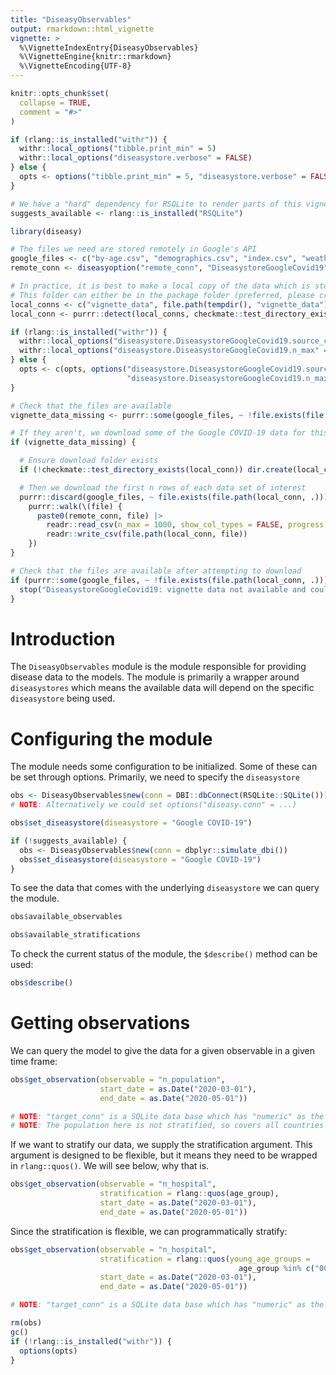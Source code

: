 ```yaml
---
title: "DiseasyObservables"
output: rmarkdown::html_vignette
vignette: >
  %\VignetteIndexEntry{DiseasyObservables}
  %\VignetteEngine{knitr::rmarkdown}
  %\VignetteEncoding{UTF-8}
---
```


```r
knitr::opts_chunk$set(
  collapse = TRUE,
  comment = "#>"
)
```

```r
if (rlang::is_installed("withr")) {
  withr::local_options("tibble.print_min" = 5)
  withr::local_options("diseasystore.verbose" = FALSE)
} else {
  opts <- options("tibble.print_min" = 5, "diseasystore.verbose" = FALSE)
}

# We have a "hard" dependency for RSQLite to render parts of this vignette
suggests_available <- rlang::is_installed("RSQLite")
```

```r
library(diseasy)
```

```r
# The files we need are stored remotely in Google's API
google_files <- c("by-age.csv", "demographics.csv", "index.csv", "weather.csv")
remote_conn <- diseasyoption("remote_conn", "DiseasystoreGoogleCovid19")

# In practice, it is best to make a local copy of the data which is stored in the "vignette_data" folder
# This folder can either be in the package folder (preferred, please create the folder) or in the tempdir()
local_conns <- c("vignette_data", file.path(tempdir(), "vignette_data"))
local_conn <- purrr::detect(local_conns, checkmate::test_directory_exists, .default = local_conns[2])

if (rlang::is_installed("withr")) {
  withr::local_options("diseasystore.DiseasystoreGoogleCovid19.source_conn" = local_conn)
  withr::local_options("diseasystore.DiseasystoreGoogleCovid19.n_max" = 1000)
} else {
  opts <- c(opts, options("diseasystore.DiseasystoreGoogleCovid19.source_conn" = local_conn,
                          "diseasystore.DiseasystoreGoogleCovid19.n_max" = 1000))
}

# Check that the files are available
vignette_data_missing <- purrr::some(google_files, ~ !file.exists(file.path(local_conn, .)))

# If they aren't, we download some of the Google COVID-19 data for this vignette
if (vignette_data_missing) {

  # Ensure download folder exists
  if (!checkmate::test_directory_exists(local_conn)) dir.create(local_conn)

  # Then we download the first n rows of each data set of interest
  purrr::discard(google_files, ~ file.exists(file.path(local_conn, .))) |>
    purrr::walk(\(file) {
      paste0(remote_conn, file) |>
        readr::read_csv(n_max = 1000, show_col_types = FALSE, progress = FALSE) |>
        readr::write_csv(file.path(local_conn, file))
    })
}

# Check that the files are available after attempting to download
if (purrr::some(google_files, ~ !file.exists(file.path(local_conn, .)))) {
  stop("DiseasystoreGoogleCovid19: vignette data not available and could not be downloaded")
}
```

# Introduction
The `DiseasyObservables` module is the module responsible for providing disease data to the models.
The module is primarily a wrapper around `diseasystores` which means the available data will depend on the specific
`diseasystore` being used.

# Configuring the module
The module needs some configuration to be initialized. Some of these can be set through options.
Primarily, we need to specify the `diseasystore`
```r
obs <- DiseasyObservables$new(conn = DBI::dbConnect(RSQLite::SQLite()))
# NOTE: Alternatively we could set options("diseasy.conn" = ...)

obs$set_diseasystore(diseasystore = "Google COVID-19")
```

```r
if (!suggests_available) {
  obs <- DiseasyObservables$new(conn = dbplyr::simulate_dbi())
  obs$set_diseasystore(diseasystore = "Google COVID-19")
}
```

To see the data that comes with the underlying `diseasystore` we can query the module.
```r
obs$available_observables
```

```r
obs$available_stratifications
```

To check the current status of the module, the `$describe()` method can be used:
```r
obs$describe()
```

# Getting observations
We can query the model to give the data for a given observable in a given time frame:
```r
obs$get_observation(observable = "n_population",
                    start_date = as.Date("2020-03-01"),
                    end_date = as.Date("2020-05-01"))

# NOTE: "target_conn" is a SQLite data base which has "numeric" as the "date" type.
# NOTE: The population here is not stratified, so covers all countries in the Google data
```

If we want to stratify our data, we supply the stratification argument.
This argument is designed to be flexible, but it means they need to be wrapped in `rlang::quos()`.
We will see below, why that is.
```r
obs$get_observation(observable = "n_hospital",
                    stratification = rlang::quos(age_group),
                    start_date = as.Date("2020-03-01"),
                    end_date = as.Date("2020-05-01"))
```

Since the stratification is flexible, we can programmatically stratify:
```r
obs$get_observation(observable = "n_hospital",
                    stratification = rlang::quos(young_age_groups =
                                                   age_group %in% c("00-09", "10-19")),
                    start_date = as.Date("2020-03-01"),
                    end_date = as.Date("2020-05-01"))

# NOTE: "target_conn" is a SQLite data base which has "numeric" as the "boolean" type.
```

```r
rm(obs)
gc()
if (!rlang::is_installed("withr")) {
  options(opts)
}
```
